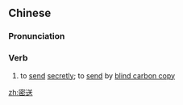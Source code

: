 ==Chinese==
{{zh-forms}}

===Pronunciation===
{{zh-pron
|m=mìsòng
|c=mat6 sung3
|cat=v
}}

===Verb===
{{zh-verb}}

# to [[send]] [[secretly]]; {{lb|zh|email}} to [[send]] by [[blind carbon copy]]

[[zh:密送]]